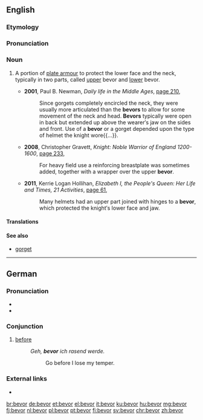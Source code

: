 ==English==
{{wikipedia}}
===Etymology===
{{rfe|lang=en}}

===Pronunciation===
{{rfp|lang=en}}

===Noun===
{{en-noun}}

# {{context|historical|lang=en}} A portion of [[plate armour]] to protect the lower face and the neck, typically in two parts, called [[upper]] bevor and [[lower]] bevor.
#* '''2001''', Paul B. Newman, ''Daily life in the Middle Ages'', [http://books.google.com.au/books?id=1-mss7-OStgC&pg=PA210&dq=%22bevors%22+-intitle:%22%22+-inauthor:%22%22&hl=en&sa=X&ei=QMF2T7HBCOHJmQXYprjpDw&redir_esc=y#v=onepage&q=%22bevors%22%20-intitle%3A%22%22%20-inauthor%3A%22%22&f=false page 210],
#*: Since gorgets completely encircled the neck, they were usually more articulated than the '''bevors''' to allow for some movement of the neck and head. '''Bevors''' typically were open in back but extended up above the wearer′s jaw on the sides and front. Use of a '''bevor''' or a gorget depended upon the type of helmet the knight wore{{...}}.
#* '''2008''', Christopher Gravett, ''Knight: Noble Warrior of England 1200-1600'', [http://books.google.com.au/books?id=igao_V9rBHwC&pg=PA233&dq=%22bevor%22|%22bevors%22+-intitle:%22%22+-inauthor:%22%22&hl=en&sa=X&ei=srl2T8DaF-6WiQfcvsSABQ&redir_esc=y#v=onepage&q=%22bevor%22|%22bevors%22%20-intitle%3A%22%22%20-inauthor%3A%22%22&f=false page 233],
#*: For heavy field use a reinforcing breastplate was sometimes added, together with a wrapper over the upper '''bevor'''.
#* '''2011''', Kerrie Logan Hollihan, ''Elizabeth I, the People's Queen: Her Life and Times, 21 Activities'', [http://books.google.com.au/books?id=0yJgYVQQU88C&pg=PA61&dq=%22bevor%22|%22bevors%22+-intitle:%22%22+-inauthor:%22%22&hl=en&sa=X&ei=K792T-udEKOhiAeyvYjjBA&redir_esc=y#v=onepage&q=%22bevor%22|%22bevors%22%20-intitle%3A%22%22%20-inauthor%3A%22%22&f=false page 61],
#*: Many helmets had an upper part joined with hinges to a '''bevor''', which protected the knight′s lower face and jaw.

====Translations====
{{trans-top|plate armour protecting the lower face and neck}}
{{trans-mid}}
{{trans-bottom}}

====See also====
* [[gorget]] {{qualifier|protects the neck}}
----
==German==

===Pronunciation===
* {{IPA|/bəˈfɔɐ/|lang=de}}
* {{rhymes|oːɐ̯|lang=de}}

===Conjunction===
{{head|de|conjunction}}

# [[before]]
#: ''Geh, '''bevor''' ich rasend werde.''
#:: Go before I lose my temper.

{{tbot entry|German|before|2008|January|de}}

===External links===
* {{R:Duden}}

[[br:bevor]]
[[de:bevor]]
[[et:bevor]]
[[el:bevor]]
[[it:bevor]]
[[ku:bevor]]
[[hu:bevor]]
[[mg:bevor]]
[[fj:bevor]]
[[nl:bevor]]
[[pl:bevor]]
[[pt:bevor]]
[[fi:bevor]]
[[sv:bevor]]
[[chr:bevor]]
[[zh:bevor]]